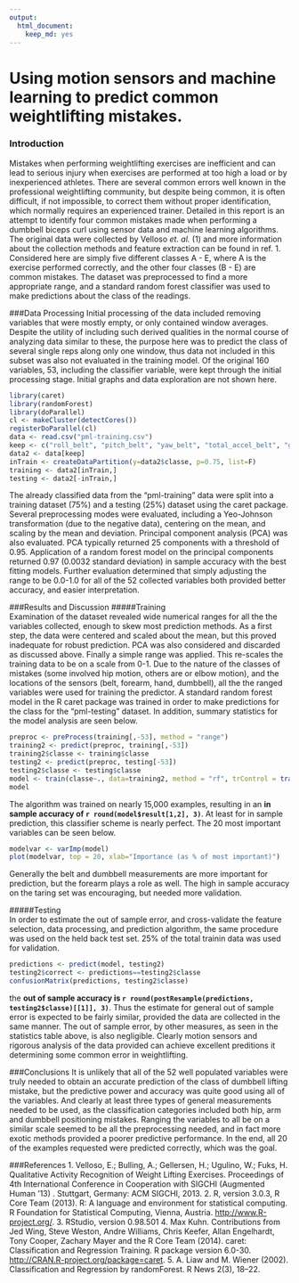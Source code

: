 ---
output: 
  html_document: 
    keep_md: yes
---
# Using motion sensors and machine learning to predict common weightlifting mistakes.

### Introduction
Mistakes when performing weightlifting exercises are inefficient and can lead to serious injury when exercises are performed at too high a load or by inexperienced athletes. There are several common errors well known in the professional weightlifting community, but despite being common, it is often difficult, if not impossible, to correct them without proper identification, which normally requires an experienced trainer. Detailed in this report is an attempt to identify four common mistakes made when performing a dumbbell biceps curl using sensor data and machine learning algorithms. The original data were collected by Velloso *et. al.* (1) and more information about the collection methods and feature extraction can be found in ref. 1. Considered here are simply five different classes A - E, where A is the exercise performed correctly, and the other four classes (B - E) are common mistakes. The dataset was preprocessed to find a more appropriate range, and a standard random forest classifier was used to make predictions about the class of the readings.

###Data Processing
Initial processing of the data included removing variables that were mostly empty, or only contained window averages. Despite the utility of including such derived qualities in the normal course of analyzing data similar to these, the purpose here was to predict the class of several single reps along only one window, thus data not included in this subset was also not evaluated in the training model. Of the original 160 variables, 53, including the classifier variable, were kept through the initial processing stage. Initial graphs and data exploration are not shown here.

```{r, warning=FALSE, message=FALSE}
library(caret)
library(randomForest)
library(doParallel)
cl <- makeCluster(detectCores())
registerDoParallel(cl)
data <- read.csv("pml-training.csv")
keep <- c("roll_belt", "pitch_belt", "yaw_belt", "total_accel_belt", "gyros_belt_x", "gyros_belt_y", "gyros_belt_z", "accel_belt_x", "accel_belt_y", "accel_belt_z", "magnet_belt_x", "magnet_belt_y", "magnet_belt_z", "roll_arm", "pitch_arm", "yaw_arm", "total_accel_arm", "gyros_arm_x", "gyros_arm_y", "gyros_arm_z", "accel_arm_x", "accel_arm_y", "accel_arm_z", "magnet_arm_x", "magnet_arm_y", "magnet_arm_z", "roll_dumbbell", "pitch_dumbbell", "yaw_dumbbell", "total_accel_dumbbell", "gyros_dumbbell_x", "gyros_dumbbell_y", "gyros_dumbbell_z", "accel_dumbbell_x", "accel_dumbbell_y", "accel_dumbbell_z", "magnet_dumbbell_x", "magnet_dumbbell_y", "magnet_dumbbell_z", "roll_forearm", "pitch_forearm", "yaw_forearm", "total_accel_forearm", "gyros_forearm_x", "gyros_forearm_y", "gyros_forearm_z", "accel_forearm_x", "accel_forearm_y", "accel_forearm_z", "magnet_forearm_x", "magnet_forearm_y", "magnet_forearm_z", "classe")
data2 <- data[keep]
inTrain <- createDataPartition(y=data2$classe, p=0.75, list=F)
training <- data2[inTrain,]
testing <- data2[-inTrain,]
```

The already classified data from the "pml-training" data were split into a training dataset (75%) and a testing (25%) dataset using the caret package. Several preprocessing modes were evaluated, including a Yeo-Johnson transformation (due to the negative data), centering on the mean, and scaling by the mean and deviation. Principal component analysis (PCA) was also evaluated. PCA typically returned 25 components with a threshold of 0.95. Application of a random forest model on the principal components returned 0.97 (0.0032 standard deviation) in sample accuracy with the best fitting models. Further evaluation determined that simply adjusting the range to be 0.0-1.0 for all of the 52 collected variables both provided better accuracy, and easier interpretation.

###Results and Discussion
#####Training    
Examination of the dataset revealed wide numerical ranges for all the the variables collected, enough to skew most prediction methods. As a first step, the data were centered and scaled about the mean, but this proved inadequate for robust prediction. PCA was also considered and discarded as discussed above. Finally a simple range was applied. This re-scales the training data to be on a scale from 0-1. Due to the nature of the classes of mistakes (some involved hip motion, others are or elbow motion), and the locations of the sensors (belt, forearm, hand, dumbbell), all the the ranged variables were used for training the predictor. A standard random forest model in the R caret package was trained in order to make predictions for the class for the "pml-testing" dataset. In addition, summary statistics for the model analysis are seen below.

```{r cache=TRUE, warning=FALSE, message=FALSE}
preproc <- preProcess(training[,-53], method = "range")
training2 <- predict(preproc, training[,-53])
training2$classe <- training$classe
testing2 <- predict(preproc, testing[-53])
testing2$classe <- testing$classe
model <- train(classe~., data=training2, method = "rf", trControl = trainControl("cv"), number=3)
model
```

The algorithm was trained on nearly 15,000 examples, resulting in an **in sample accuracy of `r round(model$result[1,2], 3)`**. At least for in sample prediction, this classifier scheme is nearly perfect. The 20 most important variables can be seen below.

```{r Variable Importance, echo = FALSE}
modelvar <- varImp(model)
plot(modelvar, top = 20, xlab="Importance (as % of most important)")
```

Generally the belt and dumbbell measurements are more important for prediction, but the forearm plays a role as well. The high in sample accuracy on the taring set was encouraging, but needed more validation.   

#####Testing    
In order to estimate the out of sample error, and cross-validate the feature selection, data processing, and prediction algorithm, the same procedure was used on the held back test set. 25% of the total trainin data was used for validation.

```{r}
predictions <- predict(model, testing2)
testing2$correct <- predictions==testing2$classe
confusionMatrix(predictions, testing2$classe)
```

the **out of sample accuracy is `r round(postResample(predictions, testing2$classe)[[1]], 3)`**. Thus the estimate for general out of sample error is expected to be fairly similar, provided the data are collected in the same manner. The out of sample error, by other measures, as seen in the statistics table above, is also negligible. Clearly motion sensors and rigorous analysis of the data provided can achieve excellent preditions it determining some common error in weightlifting.

###Conclusions
It is unlikely that all of the 52 well populated variables were truly needed to obtain an accurate prediction of the class of dumbbell lifting mistake, but the predictive power and accuracy was quite good using all of the variables. And clearly at least three types of general measurements needed to be used, as the classification categories included both hip, arm and dumbbell positioning mistakes. Ranging the variables to all be on a similar scale seemed to be all the preprocessing needed, and in fact more exotic methods provided a poorer predictive performance. In the end, all 20 of the examples requested were predicted correctly, which was the goal.

###References
1. Velloso, E.; Bulling, A.; Gellersen, H.; Ugulino, W.; Fuks, H. Qualitative Activity Recognition of Weight Lifting Exercises. Proceedings of 4th International Conference in Cooperation with SIGCHI (Augmented Human '13) . Stuttgart, Germany: ACM SIGCHI, 2013.
2. R, version 3.0.3, R Core Team (2013). R: A language and environment for statistical computing. R Foundation for Statistical Computing, Vienna, Austria. [http://www.R-project.org/](http://www.R-project.org/).
3. RStudio, version 0.98.501
4. Max Kuhn. Contributions from Jed Wing, Steve Weston, Andre Williams, Chris Keefer, Allan Engelhardt, Tony Cooper, Zachary Mayer and the R Core Team (2014). caret: Classification and Regression Training. R package version 6.0-30. [http://CRAN.R-project.org/package=caret](http://CRAN.R-project.org/package=caret).
5. A. Liaw and M. Wiener (2002). Classification and Regression by randomForest. R News 2(3),
  18--22.
